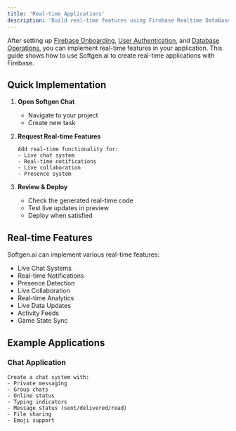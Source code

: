 ```yaml
---
title: 'Real-time Applications'
description: 'Build real-time features using Firebase Realtime Database in your Full Stack project'
---
```


After setting up [Firebase Onboarding](/fullstack/firebase-onboarding), [User Authentication](/fullstack/user-authentication), and [Database Operations](/fullstack/database-operations), you can implement real-time features in your application. This guide shows how to use Softgen.ai to create real-time applications with Firebase.

## Quick Implementation

1. **Open Softgen Chat**
   - Navigate to your project
   - Create new task

2. **Request Real-time Features**
   ```plaintext
   Add real-time functionality for:
   - Live chat system
   - Real-time notifications
   - Live collaboration
   - Presence system
   ```

3. **Review & Deploy**
   - Check the generated real-time code
   - Test live updates in preview
   - Deploy when satisfied

## Real-time Features

Softgen.ai can implement various real-time features:

- Live Chat Systems
- Real-time Notifications
- Presence Detection
- Live Collaboration
- Real-time Analytics
- Live Data Updates
- Activity Feeds
- Game State Sync

## Example Applications

### Chat Application

```plaintext
Create a chat system with:
- Private messaging
- Group chats
- Online status
- Typing indicators
- Message status (sent/delivered/read)
- File sharing
- Emoji support
   ```

